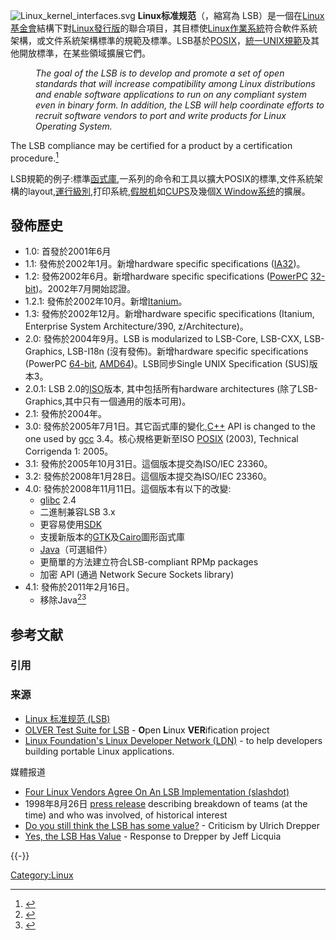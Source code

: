 {{Rough translation|time=2022-01-23T08:17:56+00:00}}
{{noteTA
|G1=IT
}}
[[File:Linux_kernel_interfaces.svg|thumb]]
'''Linux标准规范'''（{{lang-en|Linux Standard Base}}，縮寫為 LSB）是一個在[[Linux基金會|Linux基金會]]結構下對[[Linux發行版|Linux發行版]]的聯合項目，其目標使[[Linux|Linux]][[作業系統|作業系統]]符合軟件系統架構，或文件系統架構標準的規範及標準。LSB基於[[POSIX|POSIX]]，[[統一UNIX規範|統一UNIX規範]]及其他開放標準，在某些領域擴展它們。

:''The goal of the LSB is to develop and promote a set of open standards that will increase compatibility among Linux distributions and enable software applications to run on any compliant system even in binary form. In addition, the LSB will help coordinate efforts to recruit software vendors to port and write products for Linux Operating System.''

The LSB compliance may be certified for a product by a certification procedure.<ref>{{cite web |url=http://www.linuxfoundation.org/en/Certification |title=存档副本 |accessdate=2010-04-26 |deadurl=yes |archiveurl=https://web.archive.org/web/20090715171638/http://www.linuxfoundation.org/en/Certification |archivedate=2009-07-15 }}</ref>

LSB規範的例子:標準[[函式庫|函式庫]],一系列的命令和工具以擴大POSIX的標準,文件系統架構的layout,[[運行級別|運行級別]],打印系統,[[假脱机|假脱机]]如[[CUPS|CUPS]]及幾個[[X_Window系统|X Window系统]]的擴展。

==發佈歷史==
* 1.0: 首發於2001年6月
* 1.1: 發佈於2002年1月。新增hardware specific specifications ([[IA32|IA32]])。
* 1.2: 發佈2002年6月。新增hardware specific specifications ([[PowerPC|PowerPC]] [[32-bit|32-bit]])。2002年7月開始認證。
* 1.2.1: 發佈於2002年10月。新增[[Itanium|Itanium]]。
* 1.3: 發佈於2002年12月。新增hardware specific specifications (Itanium, Enterprise System Architecture/390, z/Architecture)。
* 2.0: 發佈於2004年9月。LSB is modularized to LSB-Core, LSB-CXX, LSB-Graphics, LSB-I18n (沒有發佈)。新增hardware specific specifications (PowerPC [[64-bit|64-bit]], [[AMD64|AMD64]])。LSB同步Single UNIX Specification (SUS)版本3。
* 2.0.1: LSB 2.0的[[ISO|ISO]]版本, 其中包括所有hardware architectures (除了LSB-Graphics,其中只有一個通用的版本可用)。
* 2.1: 發佈於2004年。
* 3.0: 發佈於2005年7月1日。其它函式庫的變化,[[C++|C++]] API is changed to the one used by [[gcc|gcc]] 3.4。核心規格更新至ISO [[POSIX|POSIX]] (2003), Technical Corrigenda 1: 2005。
* 3.1: 發佈於2005年10月31日。這個版本提交為ISO/IEC 23360。
* 3.2: 發佈於2008年1月28日。這個版本提交為ISO/IEC 23360。
* 4.0: 發佈於2008年11月11日。這個版本有以下的改變:
** [[glibc|glibc]] 2.4
** 二進制兼容LSB 3.x
** 更容易使用[[SDK|SDK]]
** 支援新版本的[[GTK|GTK]]及[[Cairo_(繪圖)|Cairo]]圖形函式庫
** [[Java|Java]]（可選組件）
** 更簡單的方法建立符合LSB-compliant RPMp packages
** 加密 API (通過 Network Secure Sockets library)
* 4.1: 發佈於2011年2月16日。
** 移除Java<ref>{{cite web |url=http://www.h-online.com/open/news/item/Java-removed-from-Linux-Standard-Base-4-1-1205368.html |title=Java removed from Linux Standard Base 4.1 |author=djwm |date=10 March 2011 |accessdate=2012-12-27 |archive-date=2013-12-07 |archive-url=https://web.archive.org/web/20131207045611/http://www.h-online.com/open/news/item/Java-removed-from-Linux-Standard-Base-4-1-1205368.html |dead-url=no }}</ref><ref>{{cite web |url=http://linuxtoy.org/archives/linux-standard-base-41.html |title=Linux Standard Base 4.1 |author=黑日白月 |date=2011-03-11 |accessdate=2012-12-27 |archive-date=2013-01-22 |archive-url=https://web.archive.org/web/20130122170101/http://linuxtoy.org/archives/linux-standard-base-41.html |dead-url=no }}</ref>

== 参考文献 ==
=== 引用 ===
{{Reflist}}

=== 来源 ===
* [https://web.archive.org/web/20080329000449/http://www.linux-foundation.org/en/LSB Linux 标准规范 (LSB)]
* [http://linuxtesting.org/results/testsuite OLVER Test Suite for LSB] {{Wayback|url=http://linuxtesting.org/results/testsuite |date=20071120024310 }} - '''O'''pen '''L'''inux '''VER'''ification project
* [https://web.archive.org/web/20110902054531/http://ldn.linuxfoundation.org/ Linux Foundation's Linux Developer Network (LDN)] - to help developers building portable Linux applications.

; 媒體报道
* [http://linux.slashdot.org/article.pl?sid=04/11/17/1427257&tid=185&tid=190&tid=106 Four Linux Vendors Agree On An LSB Implementation (slashdot)] {{WebCite|url=https://www.webcitation.org/64qm3zykL?url=http://linux.slashdot.org/story/04/11/17/1427257/four-linux-vendors-agree-on-an-lsb-implemenation |date=20120121054537 |dateformat=iso }}
* 1998年8月26日 [http://www.debian.org/News/1998/19980826e press release] {{WebCite|url=https://www.webcitation.org/64qm4qAYS?url=http://www.debian.org/News/1998/19980826e |date=20120121054550 |dateformat=iso }} describing breakdown of teams (at the time) and who was involved, of historical interest
* [http://www.livejournal.com/users/udrepper/8511.html Do you still think the LSB has some value?] {{Wayback|url=http://www.livejournal.com/users/udrepper/8511.html |date=20080517122544 }} - Criticism by Ulrich Drepper
* [http://www.licquia.org/archives/2005/09/27/yes-the-lsb-has-value/ Yes, the LSB Has Value] {{WebCite|url=https://www.webcitation.org/64qm5K3kT?url=http://www.licquia.org/archives/2005/09/27/yes-the-lsb-has-value/ |date=20120121054557 |dateformat=iso }} - Response to Drepper by Jeff Licquia

{{-}}
{{Linux}}
{{Linux内核}}

[[Category:Linux|Category:Linux]]